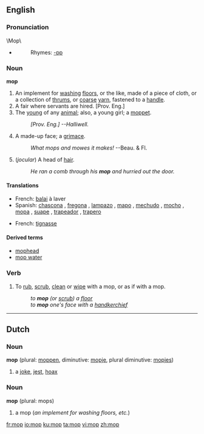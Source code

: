 ==English==

===Pronunciation===
\Mop\
*{{audio|en-us-mop.ogg|Audio (US)}}
*:Rhymes: [[Rhymes:English:-ɒp|-ɒp]]

===Noun===

'''mop'''
{{wikipedia}}
#An implement for [[washing]] [[floors]], or the like, made of a  piece of cloth, or a collection of [[thrums]], or [[coarse]] [[yarn]], fastened to a [[handle]].
#A fair where servants are hired. [Prov. Eng.]
#The [[young]] of any [[animal]]; also, a young girl; a [[moppet]].
#:''[Prov. Eng.] --Halliwell.''
#A made-up face; a [[grimace]].
#:''What mops and mowes it makes!'' --Beau. & Fl.
#(''jocular'') A head of [[hair]].
#:''He ran a comb through his '''mop''' and hurried out the door.''

====Translations====
{{trans-top|implement for washing floors}}
*French:  [[balai]] {{m}} à laver 
*Spanish: [[chascona]] {{f}} {{italbrac|Chile}}, [[fregona]] {{f}} {{italbrac|Spain}}, [[lampazo]] {{m}} {{italbrac|Argentina|Nicaragua|Northwestern Venezuela|Uruguay}}, [[mapo]] {{m}} {{italbrac|Puerto Rico}}, [[mechudo]] {{m}} {{italbrac|Mexico}}, [[mocho]] {{m}} {{italbrac|Northeastern Spain}}, [[mopa]] {{f}} {{italbrac|Venezuelan standard usage}}, [[suape]] {{m}} {{italbrac|Dominican Republic}}, [[trapeador]] {{m}} {{italbrac|Central America|Ecuador|Mexico|Peru}}, [[trapero]] {{m}} {{italbrac|Colombia}}
{{trans-bottom}}
{{trans-top|head of hair}}
*French: [[tignasse]]  {{f}}
{{trans-bottom}}

====Derived terms====
*[[mophead]]
*[[mop water]]

===Verb===
{{en-verb|mop|p|ing}}

# {{transitive}} To [[rub]], [[scrub]], [[clean]] or [[wipe]] with a mop, or as if with a mop.
#:''to '''mop''' (or [[scrub]]) a [[floor]]''
#:''to '''mop''' one's face with a [[handkerchief]]''

----

==Dutch==
===Noun===

'''mop''' {{m}} (plural: [[moppen]], diminutive: [[mopje]], plural diminutive: [[mopjes]])

#  a [[joke]], [[jest]], [[hoax]]

===Noun===

'''mop''' (plural: mops)

# a mop (''an implement for washing floors, etc.'')

[[fr:mop]]
[[io:mop]]
[[ku:mop]]
[[ta:mop]]
[[vi:mop]]
[[zh:mop]]
